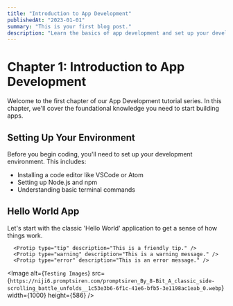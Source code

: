 ```yaml
---
title: "Introduction to App Development"
publishedAt: "2023-01-01"
summary: "This is your first blog post."
description: "Learn the basics of app development and set up your development environment."
---
```


# Chapter 1: Introduction to App Development

Welcome to the first chapter of our App Development tutorial series. In this chapter, we'll cover the foundational knowledge you need to start building apps.

## Setting Up Your Environment

Before you begin coding, you'll need to set up your development environment. This includes:

- Installing a code editor like VSCode or Atom
- Setting up Node.js and npm
- Understanding basic terminal commands

## Hello World App

Let's start with the classic 'Hello World' application to get a sense of how things work.

<Protip
  type="info"
  title="Woah"
  description="This is an informational message."
/>

      <Protip type="tip" description="This is a friendly tip." />
      <Protip type="warning" description="This is a warning message." />
      <Protip type="error" description="This is an error message." />


<Image
  alt={`Testing Images`}
  src={`https://niji6.promptsiren.com/promptsiren_By_8-Bit_A_classic_side-scrolling_battle_unfolds__1c53e3b6-6f1c-41e6-bfb5-3e1198ac1eab_0.webp`}
  width={1000}
  height={586}
/>